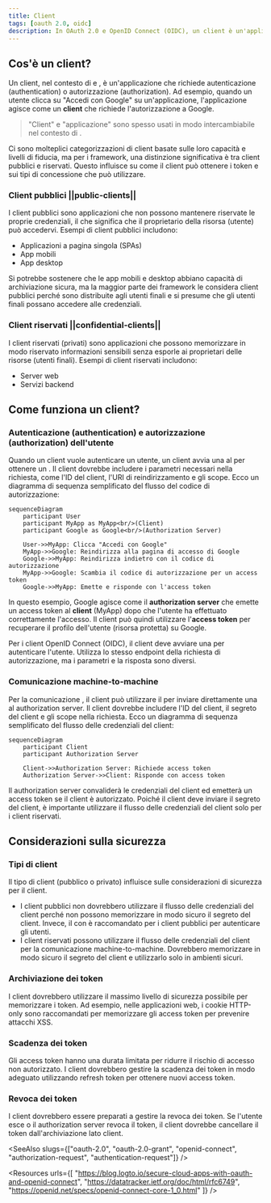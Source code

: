 ```yaml
---
title: Client
tags: [oauth 2.0, oidc]
description: In OAuth 2.0 e OpenID Connect (OIDC), un client è un'applicazione che richiede autenticazione (authentication) o autorizzazione (authorization) per conto di un utente o di se stessa. I client possono essere pubblici o riservati (privati) e utilizzano diversi tipi di concessione per ottenere i token.
---
```


## Cos'è un client?

Un client, nel contesto di <Ref slug="oauth-2.0" /> e <Ref slug="openid-connect" />, è un'applicazione che richiede autenticazione (authentication) o autorizzazione (authorization). Ad esempio, quando un utente clicca su "Accedi con Google" su un'applicazione, l'applicazione agisce come un **client** che richiede l'autorizzazione a Google.

> "Client" e "applicazione" sono spesso usati in modo intercambiabile nel contesto di <Ref slug="iam" />.

Ci sono molteplici categorizzazioni di client basate sulle loro capacità e livelli di fiducia, ma per i framework, una distinzione significativa è tra client pubblici e riservati. Questo influisce su come il client può ottenere i token e sui tipi di concessione che può utilizzare.

### Client pubblici ||public-clients||

I client pubblici sono applicazioni che non possono mantenere riservate le proprie credenziali, il che significa che il proprietario della risorsa (utente) può accedervi. Esempi di client pubblici includono:

- Applicazioni a pagina singola (SPAs)
- App mobili
- App desktop

Si potrebbe sostenere che le app mobili e desktop abbiano capacità di archiviazione sicura, ma la maggior parte dei framework le considera client pubblici perché sono distribuite agli utenti finali e si presume che gli utenti finali possano accedere alle credenziali.

### Client riservati ||confidential-clients||

I client riservati (privati) sono applicazioni che possono memorizzare in modo riservato informazioni sensibili senza esporle ai proprietari delle risorse (utenti finali). Esempi di client riservati includono:

- Server web
- Servizi backend

## Come funziona un client?

### Autenticazione (authentication) e autorizzazione (authorization) dell'utente

Quando un client vuole autenticare un utente, un client avvia una <Ref slug="authorization-request" /> al <Ref slug="authorization-server" /> per ottenere un <Ref slug="access-token" />. Il client dovrebbe includere i parametri necessari nella richiesta, come l'ID del client, l'URI di reindirizzamento e gli scope. Ecco un diagramma di sequenza semplificato del flusso del codice di autorizzazione:

```mermaid
sequenceDiagram
    participant User
    participant MyApp as MyApp<br/>(Client)
    participant Google as Google<br/>(Authorization Server)

    User->>MyApp: Clicca "Accedi con Google"
    MyApp->>Google: Reindirizza alla pagina di accesso di Google
    Google->>MyApp: Reindirizza indietro con il codice di autorizzazione
    MyApp->>Google: Scambia il codice di autorizzazione per un access token
    Google->>MyApp: Emette e risponde con l'access token
```

In questo esempio, Google agisce come il **authorization server** che emette un access token al **client** (MyApp) dopo che l'utente ha effettuato correttamente l'accesso. Il client può quindi utilizzare l'**access token** per recuperare il profilo dell'utente (risorsa protetta) su Google.

Per i client OpenID Connect (OIDC), il client deve avviare una <Ref slug="authentication-request" /> per autenticare l'utente. Utilizza lo stesso endpoint della richiesta di autorizzazione, ma i parametri e la risposta sono diversi.

### Comunicazione machine-to-machine

Per la comunicazione <Ref slug="machine-to-machine" />, il client può utilizzare il <Ref slug="client-credentials-flow" /> per inviare direttamente una <Ref slug="token-request" /> al authorization server. Il client dovrebbe includere l'ID del client, il segreto del client e gli scope nella richiesta. Ecco un diagramma di sequenza semplificato del flusso delle credenziali del client:

```mermaid
sequenceDiagram
    participant Client
    participant Authorization Server

    Client->>Authorization Server: Richiede access token
    Authorization Server->>Client: Risponde con access token
```

Il authorization server convaliderà le credenziali del client ed emetterà un access token se il client è autorizzato. Poiché il client deve inviare il segreto del client, è importante utilizzare il flusso delle credenziali del client solo per i client riservati.

## Considerazioni sulla sicurezza

### Tipi di client

Il tipo di client (pubblico o privato) influisce sulle considerazioni di sicurezza per il client.

- I client pubblici non dovrebbero utilizzare il flusso delle credenziali del client perché non possono memorizzare in modo sicuro il segreto del client. Invece, il <Ref slug="authorization-code-flow" /> con <Ref slug="pkce" /> è raccomandato per i client pubblici per autenticare gli utenti.
- I client riservati possono utilizzare il flusso delle credenziali del client per la comunicazione machine-to-machine. Dovrebbero memorizzare in modo sicuro il segreto del client e utilizzarlo solo in ambienti sicuri.

### Archiviazione dei token

I client dovrebbero utilizzare il massimo livello di sicurezza possibile per memorizzare i token. Ad esempio, nelle applicazioni web, i cookie HTTP-only sono raccomandati per memorizzare gli access token per prevenire attacchi XSS.

### Scadenza dei token

Gli access token hanno una durata limitata per ridurre il rischio di accesso non autorizzato. I client dovrebbero gestire la scadenza dei token in modo adeguato utilizzando <Ref slug="refresh-token">refresh token</Ref> per ottenere nuovi access token.

### Revoca dei token

I client dovrebbero essere preparati a gestire la revoca dei token. Se l'utente esce o il authorization server revoca il token, il client dovrebbe cancellare il token dall'archiviazione lato client.

<SeeAlso slugs={["oauth-2.0", "oauth-2.0-grant", "openid-connect", "authorization-request", "authentication-request"]} />

<Resources
  urls={[
    "https://blog.logto.io/secure-cloud-apps-with-oauth-and-openid-connect",
    "https://datatracker.ietf.org/doc/html/rfc6749",
    "https://openid.net/specs/openid-connect-core-1_0.html"
  ]}
/>
